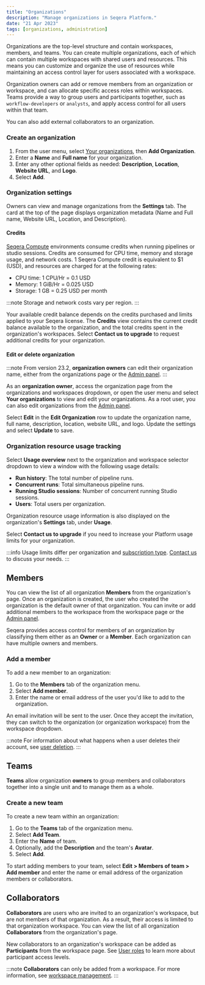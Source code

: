 ```yaml
---
title: "Organizations"
description: "Manage organizations in Seqera Platform."
date: "21 Apr 2023"
tags: [organizations, administration]
---
```


Organizations are the top-level structure and contain workspaces, members, and teams. You can create multiple organizations, each of which can contain multiple workspaces with shared users and resources. This means you can customize and organize the use of resources while maintaining an access control layer for users associated with a workspace.

Organization owners can add or remove members from an organization or workspace, and can allocate specific access roles within workspaces. Teams provide a way to group users and participants together, such as `workflow-developers` or `analysts`, and apply access control for all users within that team.

You can also add external collaborators to an organization.

### Create an organization

1. From the user menu, select [Your organizations](https://cloud.seqera.io/orgs), then **Add Organization**.
2. Enter a **Name** and **Full name** for your organization.
3. Enter any other optional fields as needed: **Description**, **Location**, **Website URL**, and **Logo**.
4. Select **Add**.

### Organization settings 

Owners can view and manage organizations from the **Settings** tab. The card at the top of the page displays organization metadata (Name and Full name, Website URL, Location, and Description).

#### Credits 

[Seqera Compute](../compute-envs/seqera-compute.mdx) environments consume credits when running pipelines or studio sessions. Credits are consumed for CPU time, memory and storage usage, and network costs. 1 Seqera Compute credit is equivalent to $1 (USD), and resources are charged for at the following rates:
- CPU time: 1 CPU/Hr = 0.1 USD
- Memory: 1 GiB/Hr = 0.025 USD 
- Storage: 1 GB = 0.25 USD per month 

:::note 
Storage and network costs vary per region. 
:::

Your available credit balance depends on the credits purchased and limits applied to your Seqera license. The **Credits** view contains the current credit balance available to the organization, and the total credits spent in the organization's workspaces. Select **Contact us to upgrade** to request additional credits for your organization. 

#### Edit or delete organization 

:::note
From version 23.2, **organization owners** can edit their organization name, either from the organizations page or the [Admin panel](../administration/overview.mdx).
:::

As an **organization owner**, access the organization page from the organizations and workspaces dropdown, or open the user menu and select **Your organizations** to view and edit your organizations. As a root user, you can also edit organizations from the [Admin panel](../administration/overview.mdx).

Select **Edit** in the **Edit Organization** row to update the organization name, full name, description, location, website URL, and logo. Update the settings and select **Update** to save.

### Organization resource usage tracking 

Select **Usage overview** next to the organization and workspace selector dropdown to view a window with the following usage details:

- **Run history**: The total number of pipeline runs. 
- **Concurrent runs**: Total simultaneous pipeline runs.
- **Running Studio sessions**: Number of concurrent running Studio sessions.
- **Users**: Total users per organization. 

Organization resource usage information is also displayed on the organization's **Settings** tab, under **Usage**. 

Select **Contact us to upgrade** if you need to increase your Platform usage limits for your organization. 

:::info
Usage limits differ per organization and [subscription type](https://seqera.io/pricing/). [Contact us](https://seqera.io/contact-us/) to discuss your needs. 
:::

## Members

You can view the list of all organization **Members** from the organization's page. Once an organization is created, the user who created the organization is the default owner of that organization. You can invite or add additional members to the workspace from the workspace page or the [Admin panel](../administration/overview.mdx).

Seqera provides access control for members of an organization by classifying them either as an **Owner** or a **Member**. Each organization can have multiple owners and members.

### Add a member

To add a new member to an organization:

1. Go to the **Members** tab of the organization menu.
2. Select **Add member**.
3. Enter the name or email address of the user you'd like to add to the organization.

An email invitation will be sent to the user. Once they accept the invitation, they can switch to the organization (or organization workspace) from the workspace dropdown.

:::note
For information about what happens when a user deletes their account, see [user deletion](../data-privacy/overview#user-deletion).
:::

## Teams

**Teams** allow organization **owners** to group members and collaborators together into a single unit and to manage them as a whole.

### Create a new team

To create a new team within an organization:

1. Go to the **Teams** tab of the organization menu.
2. Select **Add Team**.
3. Enter the **Name** of team.
4. Optionally, add the **Description** and the team's **Avatar**.
5. Select **Add**.

To start adding members to your team, select **Edit > Members of team > Add member** and enter the name or email address of the organization members or collaborators.

## Collaborators

**Collaborators** are users who are invited to an organization's workspace, but are not members of that organization. As a result, their access is limited to that organization workspace. You can view the list of all organization **Collaborators** from the organization's page.

New collaborators to an organization's workspace can be added as **Participants** from the workspace page. See [User roles](./roles.mdx) to learn more about participant access levels.

:::note
**Collaborators** can only be added from a workspace. For more information, see [workspace management](./workspace-management.mdx#create-a-new-workspace).
:::
